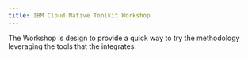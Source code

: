 ```yaml
---
title: IBM Cloud Native Toolkit Workshop
---
```



<PageDescription>

The Workshop is design to provide a quick way to try the methodology leveraging the tools that the <Globals name="tinyName"/> integrates.

</PageDescription>


<Row>
<Column colLg={4} colMd={4} noGutterMdLeft>
<ArticleCard
    color="dark"
    title="Setup Workshop Environment"
    href="/workshop/setup"
    >

</ArticleCard>
</Column>

<Column colLg={4} colMd={4} noGutterMdLeft>
<ArticleCard
    color="dark"
    title="Deploy an Application using CI Pipelines with Tekton"
    href="/workshop/ci"
    >

</ArticleCard>
</Column>

<Column colLg={4} colMd={4} noGutterMdLeft>
<ArticleCard
    color="dark"
    title="Promote an Application using CD with GitOps and ArgoCD"
    href="/workshop/cd"
    >

</ArticleCard>
</Column>

<Column colLg={4} colMd={4} noGutterMdLeft>
<ArticleCard
    color="dark"
    title="Deploy a 3 tier Microservice using React, Node.js, and Java"
    href="/workshop/inventory"
    >

</ArticleCard>
</Column>

</Row>
